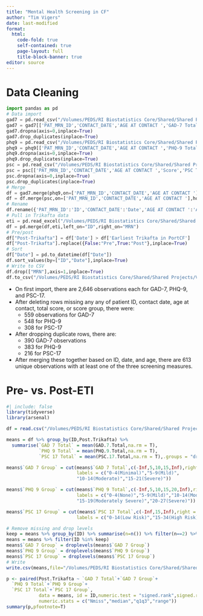 ```yaml
---
title: "Mental Health Screening in CF"
author: "Tim Vigers"
date: last-modified
format:
  html:
    code-fold: true
    self-contained: true
    page-layout: full
    title-block-banner: true
editor: source
---
```


# Data Cleaning

```python
import pandas as pd
# Data import
gad7 = pd.read_csv("/Volumes/PEDS/RI Biostatistics Core/Shared/Shared Projects/Vigers/CF/Emily Muther/Mental Health Screening/Data_Raw/GAD-7_General_Anxiety_Disorder_Full_Data_data_11-15-22.csv")
gad7 = gad7[['PAT_MRN_ID','CONTACT_DATE','AGE AT CONTACT ','GAD-7 Total Score','GAD-7 Totals']]
gad7.dropna(axis=0,inplace=True)
gad7.drop_duplicates(inplace=True)
phq9 = pd.read_csv("/Volumes/PEDS/RI Biostatistics Core/Shared/Shared Projects/Vigers/CF/Emily Muther/Mental Health Screening/Data_Raw/PHQ-9_Full_Data_data_11-11-22.csv")
phq9 = phq9[['PAT_MRN_ID','CONTACT_DATE','AGE AT CONTACT ','PHQ-9 Total Score (calculated)','PHQ-9 Totals']]
phq9.dropna(axis=0,inplace=True)
phq9.drop_duplicates(inplace=True)
psc = pd.read_csv("/Volumes/PEDS/RI Biostatistics Core/Shared/Shared Projects/Vigers/CF/Emily Muther/Mental Health Screening/Data_Raw/PSC_Full_Data_data_11-11-22.csv")
psc = psc[['PAT_MRN_ID','CONTACT_DATE','AGE AT CONTACT ','Score','PSC Totals']]
psc.dropna(axis=0,inplace=True)
psc.drop_duplicates(inplace=True)
# Merge
df = gad7.merge(phq9,on=['PAT_MRN_ID','CONTACT_DATE','AGE AT CONTACT '],how="outer")
df = df.merge(psc,on=['PAT_MRN_ID','CONTACT_DATE','AGE AT CONTACT '],how="outer")
# Rename
df.rename({'PAT_MRN_ID':'ID','CONTACT_DATE':'Date','AGE AT CONTACT ':'Age','GAD-7 Total Score':'GAD-7 Total','GAD-7 Totals':'GAD-7 Group','PHQ-9 Total Score (calculated)':'PHQ-9 Total','PHQ-9 Totals':'PHQ-9 Group','Score':'PSC-17 Total','PSC Totals':'PSC-17 Group'},inplace=True,axis=1)
# Pull in Trikafta data
eti = pd.read_excel("/Volumes/PEDS/RI Biostatistics Core/Shared/Shared Projects/Vigers/CF/Emily Muther/Mental Health Screening/Data_Raw/Copy of Trikafta Earliest and Most Recent Dates for Patients Over 12.xlsx",usecols=["MRN","Earliest Trikafta in PortCF"])
df = pd.merge(df,eti,left_on="ID",right_on="MRN")
# Pre/post
df["Post-Trikafta"] = df['Date'] > df['Earliest Trikafta in PortCF']
df["Post-Trikafta"].replace({False:"Pre",True:"Post"},inplace=True)
# Sort
df["Date"] = pd.to_datetime(df["Date"])
df.sort_values(by=["ID","Date"],inplace=True)
# Write to CSV
df.drop(["MRN"],axis=1,inplace=True)
df.to_csv("/Volumes/PEDS/RI Biostatistics Core/Shared/Shared Projects/Vigers/CF/Emily Muther/Mental Health Screening/Data_Cleaned/cf_mental_health_screening.csv",index=False)
```

- On first import, there are 2,646 observations each for GAD-7, PHQ-9, and PSC-17. 
- After deleting rows missing any any of patient ID, contact date, age at contact, total score, or score group, there were: 
  - 559 observations for GAD-7
  - 548 for PHQ-9
  - 308 for PSC-17
- After dropping duplicate rows, there are: 
  - 390 GAD-7 observations
  - 383 for PHQ-9
  - 216 for PSC-17
- After merging these together based on ID, date, and age, there are 613 unique observations with at least one of the three screening measures. 

# Pre- vs. Post-ETI

```r
#| include: false
library(tidyverse)
library(arsenal)
```

```r
df = read.csv("/Volumes/PEDS/RI Biostatistics Core/Shared/Shared Projects/Vigers/CF/Emily Muther/Mental Health Screening/Data_Cleaned/cf_mental_health_screening.csv",na.strings ="")

means = df %>% group_by(ID,Post.Trikafta) %>% 
  summarise(`GAD 7 Total` = mean(GAD.7.Total,na.rm = T),
            `PHQ 9 Total` = mean(PHQ.9.Total,na.rm = T),
            `PSC 17 Total` = mean(PSC.17.Total,na.rm = T),.groups = "drop")

means$`GAD 7 Group` = cut(means$`GAD 7 Total`,c(-Inf,5,10,15,Inf),right = F,
                          labels = c("0-4(Minimal)","5-9(Mild)",
                          "10-14(Moderate)","15-21(Severe)"))

means$`PHQ 9 Group` = cut(means$`PHQ 9 Total`,c(-Inf,5,10,15,20,Inf),right=F,
                          labels = c("0-4(None)","5-9(Mild)","10-14(Moderate)",
                          "15-19(Moderately Severe)","20-27(Severe)"))

means$`PSC 17 Group` = cut(means$`PSC 17 Total`,c(-Inf,15,Inf),right = F,
                          labels = c("0-14(Low Risk)","15-34(High Risk)"))                      

# Remove missing and drop levels
keep = means %>% group_by(ID) %>% summarise(n=n()) %>% filter(n==2) %>% pull(ID)
means = means %>% filter(ID %in% keep)
means$`GAD 7 Group` = droplevels(means$`GAD 7 Group`)
means$`PHQ 9 Group` = droplevels(means$`PHQ 9 Group`)
means$`PSC 17 Group` = droplevels(means$`PSC 17 Group`)    
# Write 
write.csv(means,file="/Volumes/PEDS/RI Biostatistics Core/Shared/Shared Projects/Vigers/CF/Emily Muther/Mental Health Screening/Data_Cleaned/means.csv",row.names=F)

p <- paired(Post.Trikafta ~ `GAD 7 Total`+`GAD 7 Group`+
  `PHQ 9 Total`+`PHQ 9 Group`+
  `PSC 17 Total`+`PSC 17 Group`, 
            data = means, id = ID,numeric.test = "signed.rank",signed.rank.exact = F,
            numeric.stats = c("Nmiss","median","q1q3","range"))
summary(p,pfootnote=T)
```
